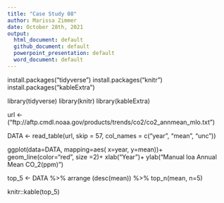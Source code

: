 ---
title: "Case Study 08"
author: Marissa Zimmer 
date: October 28th, 2021
output:
  html_document: default
  github_document: default
  powerpoint_presentation: default
  word_document: default
---

install.packages("tidyverse")
install.packages("knitr")
install.packages("kableExtra")

library(tidyverse)
library(knitr)
library(kableExtra)

url <- ("ftp://aftp.cmdl.noaa.gov/products/trends/co2/co2_annmean_mlo.txt") 

DATA <- read_table(url, skip = 57, col_names = c("year", "mean", "unc"))
        
ggplot(data=DATA, mapping=aes( x=year, y=mean))+
  geom_line(color="red", size =2)+
  xlab("Year")+
  ylab("Manual loa Annual Mean CO_2(ppm)")
        
top_5 <- DATA %>%
          arrange (desc(mean)) %>%
          top_n(mean, n=5)
          
          
knitr::kable(top_5) 





